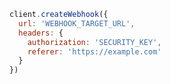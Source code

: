 <CodeGroup>

```javascript JS
client.createWebhook({
  url: 'WEBHOOK_TARGET_URL',
  headers: {
    authorization: 'SECURITY_KEY',
    referer: 'https://example.com'
  }
})
```
</CodeGroup>
